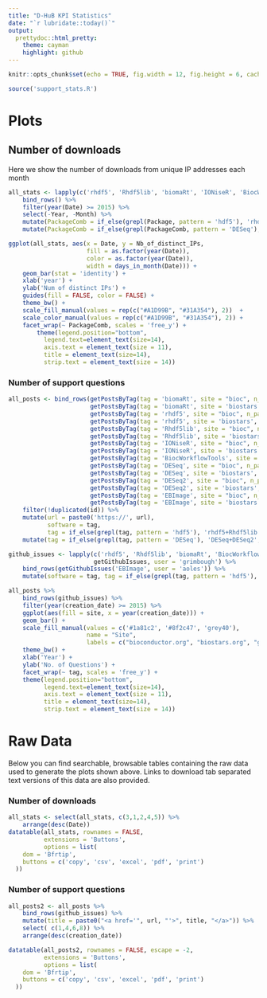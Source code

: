 ```yaml
---
title: "D-HuB KPI Statistics"
date: "`r lubridate::today()`"
output: 
  prettydoc::html_pretty:
    theme: cayman
    highlight: github
---
```


```r
knitr::opts_chunk$set(echo = TRUE, fig.width = 12, fig.height = 6, cache = TRUE)
```

```r
source('support_stats.R')
```

# Plots

## Number of downloads

Here we show the number of downloads from unique IP addresses each month

```r
all_stats <- lapply(c('rhdf5', 'Rhdf5lib', 'biomaRt', 'IONiseR', 'BiocWorkflowTools', 'DESeq', 'DESeq2', 'EBImage'), getBiocStats) %>%
    bind_rows() %>%
    filter(year(Date) >= 2015) %>%
    select(-Year, -Month) %>%
    mutate(PackageComb = if_else(grepl(Package, pattern = 'hdf5'), 'rhdf5+Rhdf5lib', Package)) %>%
    mutate(PackageComb = if_else(grepl(PackageComb, pattern = 'DESeq'), 'DESeq+DESeq2', PackageComb)) 
```

```r
ggplot(all_stats, aes(x = Date, y = Nb_of_distinct_IPs, 
                      fill = as.factor(year(Date)),
                      color = as.factor(year(Date)),
                      width = days_in_month(Date))) + 
    geom_bar(stat = 'identity') +
    xlab('year') +
    ylab('Num of distinct IPs') +
    guides(fill = FALSE, color = FALSE) +
    theme_bw() +
    scale_fill_manual(values = rep(c("#A1D99B", "#31A354"), 2))  +
    scale_color_manual(values = rep(c("#A1D99B", "#31A354"), 2)) +
    facet_wrap(~ PackageComb, scales = 'free_y') +
        theme(legend.position="bottom", 
          legend.text=element_text(size=14),
          axis.text = element_text(size = 11),
          title = element_text(size=14),
          strip.text = element_text(size = 14))
```

### Number of support questions

```r
all_posts <- bind_rows(getPostsByTag(tag = 'biomaRt', site = "bioc", n_pages = 8), 
                       getPostsByTag(tag = 'biomaRt', site = 'biostars', n_pages = 6),
                       getPostsByTag(tag = 'rhdf5', site = "bioc", n_pages = 2), 
                       getPostsByTag(tag = 'rhdf5', site = 'biostars', n_pages = 1),
                       getPostsByTag(tag = 'Rhdf5lib', site = "bioc", n_pages = 1), 
                       getPostsByTag(tag = 'Rhdf5lib', site = 'biostars', n_pages = 1),
                       getPostsByTag(tag = 'IONiseR', site = "bioc", n_pages = 1), 
                       getPostsByTag(tag = 'IONiseR', site = 'biostars', n_pages = 1),
                       getPostsByTag(tag = 'BiocWorkflowTools', site = "bioc", n_pages = 1),
                       getPostsByTag(tag = 'DESeq', site = "bioc", n_pages = 20), 
                       getPostsByTag(tag = 'DESeq', site = 'biostars', n_pages = 10),
                       getPostsByTag(tag = 'DESeq2', site = "bioc", n_pages = 60), 
                       getPostsByTag(tag = 'DESeq2', site = 'biostars', n_pages = 10),
                       getPostsByTag(tag = 'EBImage', site = "bioc", n_pages = 1), 
                       getPostsByTag(tag = 'EBImage', site = 'biostars', n_pages = 1)) %>%
    filter(!duplicated(id)) %>%
    mutate(url = paste0('https://', url),
           software = tag, 
           tag = if_else(grepl(tag, pattern = 'hdf5'), 'rhdf5+Rhdf5lib', tag)) %>%
    mutate(tag = if_else(grepl(tag, pattern = 'DESeq'), 'DESeq+DESeq2', tag))

github_issues <- lapply(c('rhdf5', 'Rhdf5lib', 'biomaRt', 'BiocWorkflowTools', 'IONiseR'),
                        getGithubIssues, user = 'grimbough') %>%
    bind_rows(getGithubIssues('EBImage', user = 'aoles')) %>% 
    mutate(software = tag, tag = if_else(grepl(tag, pattern = 'hdf5'), 'rhdf5+Rhdf5lib', tag))
```

```r
all_posts %>% 
    bind_rows(github_issues) %>%
    filter(year(creation_date) >= 2015) %>% 
    ggplot(aes(fill = site, x = year(creation_date))) + 
    geom_bar() +
    scale_fill_manual(values = c('#1a81c2', '#8f2c47', 'grey40'),
                      name = "Site",
                      labels = c("bioconductor.org", "biostars.org", "github.com")) + 
    theme_bw() + 
    xlab('Year') +
    ylab('No. of Questions') +
    facet_wrap(~ tag, scales = 'free_y') + 
    theme(legend.position="bottom", 
          legend.text=element_text(size=14),
          axis.text = element_text(size = 11),
          title = element_text(size=14),
          strip.text = element_text(size = 14))
```


# Raw Data

Below you can find searchable, browsable tables containing the raw data used to generate the plots shown above.  Links to download tab separated text versions of this data are also provided.

### Number of downloads

```r
all_stats <- select(all_stats, c(3,1,2,4,5)) %>%
    arrange(desc(Date))
datatable(all_stats, rownames = FALSE,
          extensions = 'Buttons', 
          options = list(
    dom = 'Bfrtip',
    buttons = c('copy', 'csv', 'excel', 'pdf', 'print')
  ))
```

### Number of support questions

```r
all_posts2 <- all_posts %>%
    bind_rows(github_issues) %>%
    mutate(title = paste0("<a href='", url, "'>", title, "</a>")) %>%
    select( c(1,4,6,8)) %>%
    arrange(desc(creation_date))

datatable(all_posts2, rownames = FALSE, escape = -2,
          extensions = 'Buttons', 
          options = list(
    dom = 'Bfrtip',
    buttons = c('copy', 'csv', 'excel', 'pdf', 'print')
  ))
```
